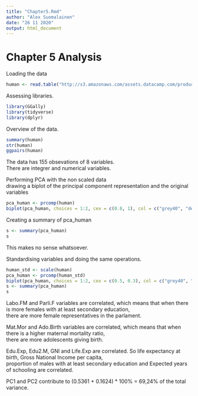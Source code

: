 ```yaml
---
title: "Chapter5.Rmd"
author: "Alex Suomalainen"
date: "26 11 2020"
output: html_document
---
```

# Chapter 5 Analysis

Loading the data
```r
human <- read.table("http://s3.amazonaws.com/assets.datacamp.com/production/course_2218/datasets/human2.txt", sep  =",", header = T)
```



Assessing libraries.
```r
library(GGally)
library(tidyverse)
library(dplyr)
```

Overview of the data.
```r
summary(human)
str(human)
ggpairs(human)
```

The data has 155 obsevations of 8 variables.  
There are integrer and numerical variables.  

Performing PCA with the non scaled data  
drawing a biplot of the principal component representation and the original variables
```r
pca_human <- prcomp(human)
biplot(pca_human, choices = 1:2, cex = c(0.8, 1), col = c("grey40", "deeppink2"))
```

Creating a summary of pca_human
```r
s <- summary(pca_human)
s
```

This makes no sense whatsoever. 

Standardising variables and doing the same operations.
```r
human_std <- scale(human)
pca_human <- prcomp(human_std)
biplot(pca_human, choices = 1:2, cex = c(0.5, 0.3), col = c("grey40", "deeppink2"))
s <- summary(pca_human)
s
```

Labo.FM and Parli.F variables are correlated, which means that when there is more females with at least secondary education,  
there are more female representatives in the parlament.

Mat.Mor and Ado.Birth variables are correlated, which means that when there is a higher maternal mortality ratio,  
there are more adolescents giving birth. 

Edu.Exp, Edu2.M, GNI and Life.Exp are correlated. So life expectancy at birth, Gross National Income per capita,  
proportion of males with at least secondary education and Expected years of schooling are correlated.

PC1 and PC2 contribute to (0.5361 + 0.1624) * 100% = 69,24% of the total variance.











